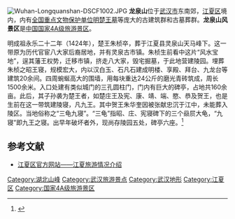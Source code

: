 {{Otheruses|龙泉山|subject=|other=其他的龙泉山}}
[[File:Wuhan-Longquanshan-DSCF1002.JPG|thumb]]
'''龙泉山'''位于[[武汉市|武汉市]]东南郊，[[江夏区|江夏区]]境内，内有[[全国重点文物保护单位|全国重点文物保护单位]][[明楚王墓|明楚王墓]]等庞大的古建筑群和古墓葬群。'''龙泉山风景区'''是[[中国国家4A级旅游景区|中国国家4A级旅游景区]]。

明成祖永乐二十二年（1424年），楚王朱桢卒，葬于江夏县灵泉山天马峰下。这一带原为历代官宦八大家后裔居地，并有灵泉古市镇。朱桢生前看中这片“风水宝地”，逞其藩王权势，迁移市镇，挤走八大家，毁宅掘墓，于此地营建陵园。埋葬朱桢之昭王寝，规模宏大，内以汉白玉、石凡石建成明楼、享殿、拜台、九龙台等建筑20余间。四周蜿蜒高大的围墙，用每块重达24公斤的磨光青砖筑成，周长1500余米。入口处建有类似城门的三孔圆柱门，门内有巨大的碑亭，占地共160余亩。此后，其子孙袭为楚王者，如楚庄王及宪、康、靖、端、愍、恭及贺王，也是生前在这一带筑建陵寝，凡九王。其中贺王朱华奎因被张献忠沉于江中，未能葬入陵区。当地俗称之“三龟九寝”。“三龟”指昭、庄、宪寝碑下的三个赑屃大龟，“九寝”即九王之寝。出早年破坏者外，现尚存陵园五处，碑亭六座。<ref>{{cite book  | author =  | title = 楚王陵园.《武汉通览》  | publisher = 武汉出版社  | series =  | pages = 180  | isbn = 7-5430-0037-7 | quote = |date=1988年5月}}</ref>

==参考文献==
{{commonscat|Longquanshan}}
{{reflist}}
*[http://www.wuhanagri.gov.cn/town/wenzhang.asp?siteTown=3&NewsID=28504 江夏区官方网站——江夏旅游情况介绍]{{dead link|date=2018年5月 |bot=InternetArchiveBot |fix-attempted=yes }}
{{武汉文化}}
{{wuhan-stub}}
[[Category:湖北山峰|Category:湖北山峰]]
[[Category:武汉旅游景点|Category:武汉旅游景点]]
[[Category:武汉地形|Category:武汉地形]]
[[Category:江夏区|Category:江夏区]]
[[Category:国家4A级旅游景区|Category:国家4A级旅游景区]]